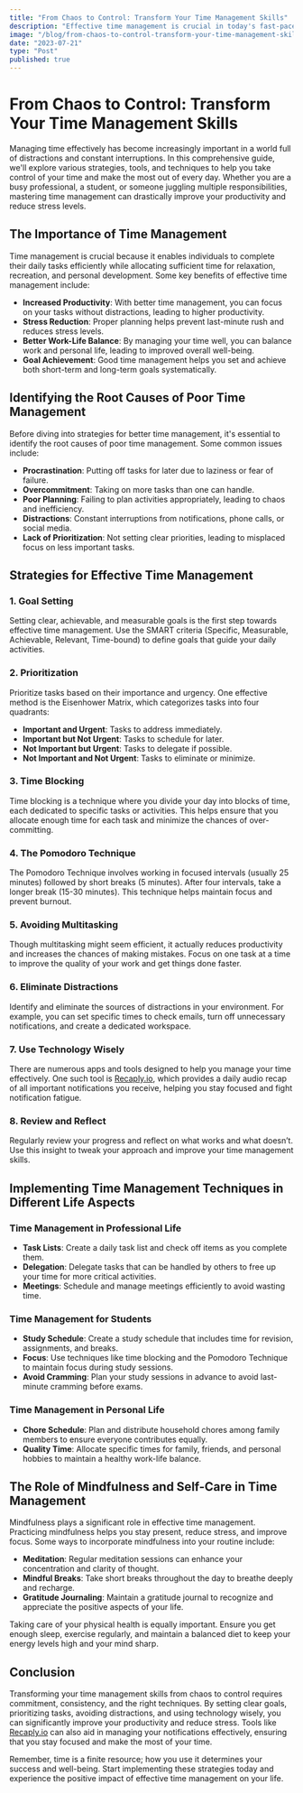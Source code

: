 ```yaml
---
title: "From Chaos to Control: Transform Your Time Management Skills"
description: "Effective time management is crucial in today's fast-paced world. This comprehensive guide explores essential strategies to transform your time management skills from chaos to control. Key techniques include setting SMART goals, prioritizing tasks using methods like the Eisenhower Matrix, time blocking, and employing the Pomodoro Technique. Avoiding multitasking, eliminating distractions, and leveraging technology like [Recaply.io](https://Recaply.io) for managing notifications efficiently are also emphasized. The guide underscores the importance of mindfulness and self-care in sustaining high productivity levels. By adopting these practices, you can significantly enhance your productivity, reduce stress, and achieve a balanced work-life integration."
image: "/blog/from-chaos-to-control-transform-your-time-management-skills.jpeg"
date: "2023-07-21"
type: "Post"
published: true
---
```


# From Chaos to Control: Transform Your Time Management Skills

Managing time effectively has become increasingly important in a world full of distractions and constant interruptions. In this comprehensive guide, we'll explore various strategies, tools, and techniques to help you take control of your time and make the most out of every day. Whether you are a busy professional, a student, or someone juggling multiple responsibilities, mastering time management can drastically improve your productivity and reduce stress levels.

## The Importance of Time Management

Time management is crucial because it enables individuals to complete their daily tasks efficiently while allocating sufficient time for relaxation, recreation, and personal development. Some key benefits of effective time management include:

- **Increased Productivity**: With better time management, you can focus on your tasks without distractions, leading to higher productivity.
- **Stress Reduction**: Proper planning helps prevent last-minute rush and reduces stress levels.
- **Better Work-Life Balance**: By managing your time well, you can balance work and personal life, leading to improved overall well-being.
- **Goal Achievement**: Good time management helps you set and achieve both short-term and long-term goals systematically.

## Identifying the Root Causes of Poor Time Management

Before diving into strategies for better time management, it's essential to identify the root causes of poor time management. Some common issues include:

- **Procrastination**: Putting off tasks for later due to laziness or fear of failure.
- **Overcommitment**: Taking on more tasks than one can handle.
- **Poor Planning**: Failing to plan activities appropriately, leading to chaos and inefficiency.
- **Distractions**: Constant interruptions from notifications, phone calls, or social media.
- **Lack of Prioritization**: Not setting clear priorities, leading to misplaced focus on less important tasks.

## Strategies for Effective Time Management

### 1. Goal Setting

Setting clear, achievable, and measurable goals is the first step towards effective time management. Use the SMART criteria (Specific, Measurable, Achievable, Relevant, Time-bound) to define goals that guide your daily activities.

### 2. Prioritization

Prioritize tasks based on their importance and urgency. One effective method is the Eisenhower Matrix, which categorizes tasks into four quadrants:

- **Important and Urgent**: Tasks to address immediately.
- **Important but Not Urgent**: Tasks to schedule for later.
- **Not Important but Urgent**: Tasks to delegate if possible.
- **Not Important and Not Urgent**: Tasks to eliminate or minimize.

### 3. Time Blocking

Time blocking is a technique where you divide your day into blocks of time, each dedicated to specific tasks or activities. This helps ensure that you allocate enough time for each task and minimize the chances of over-committing.

### 4. The Pomodoro Technique

The Pomodoro Technique involves working in focused intervals (usually 25 minutes) followed by short breaks (5 minutes). After four intervals, take a longer break (15-30 minutes). This technique helps maintain focus and prevent burnout.

### 5. Avoiding Multitasking

Though multitasking might seem efficient, it actually reduces productivity and increases the chances of making mistakes. Focus on one task at a time to improve the quality of your work and get things done faster.

### 6. Eliminate Distractions

Identify and eliminate the sources of distractions in your environment. For example, you can set specific times to check emails, turn off unnecessary notifications, and create a dedicated workspace.

### 7. Use Technology Wisely

There are numerous apps and tools designed to help you manage your time effectively. One such tool is [Recaply.io](https://Recaply.io), which provides a daily audio recap of all important notifications you receive, helping you stay focused and fight notification fatigue.

### 8. Review and Reflect

Regularly review your progress and reflect on what works and what doesn’t. Use this insight to tweak your approach and improve your time management skills.

## Implementing Time Management Techniques in Different Life Aspects

### Time Management in Professional Life

- **Task Lists**: Create a daily task list and check off items as you complete them.
- **Delegation**: Delegate tasks that can be handled by others to free up your time for more critical activities.
- **Meetings**: Schedule and manage meetings efficiently to avoid wasting time.

### Time Management for Students

- **Study Schedule**: Create a study schedule that includes time for revision, assignments, and breaks.
- **Focus**: Use techniques like time blocking and the Pomodoro Technique to maintain focus during study sessions.
- **Avoid Cramming**: Plan your study sessions in advance to avoid last-minute cramming before exams.

### Time Management in Personal Life

- **Chore Schedule**: Plan and distribute household chores among family members to ensure everyone contributes equally.
- **Quality Time**: Allocate specific times for family, friends, and personal hobbies to maintain a healthy work-life balance.

## The Role of Mindfulness and Self-Care in Time Management

Mindfulness plays a significant role in effective time management. Practicing mindfulness helps you stay present, reduce stress, and improve focus. Some ways to incorporate mindfulness into your routine include:

- **Meditation**: Regular meditation sessions can enhance your concentration and clarity of thought.
- **Mindful Breaks**: Take short breaks throughout the day to breathe deeply and recharge.
- **Gratitude Journaling**: Maintain a gratitude journal to recognize and appreciate the positive aspects of your life.

Taking care of your physical health is equally important. Ensure you get enough sleep, exercise regularly, and maintain a balanced diet to keep your energy levels high and your mind sharp.

## Conclusion

Transforming your time management skills from chaos to control requires commitment, consistency, and the right techniques. By setting clear goals, prioritizing tasks, avoiding distractions, and using technology wisely, you can significantly improve your productivity and reduce stress. Tools like [Recaply.io](https://Recaply.io) can also aid in managing your notifications effectively, ensuring that you stay focused and make the most of your time.

Remember, time is a finite resource; how you use it determines your success and well-being. Start implementing these strategies today and experience the positive impact of effective time management on your life.
